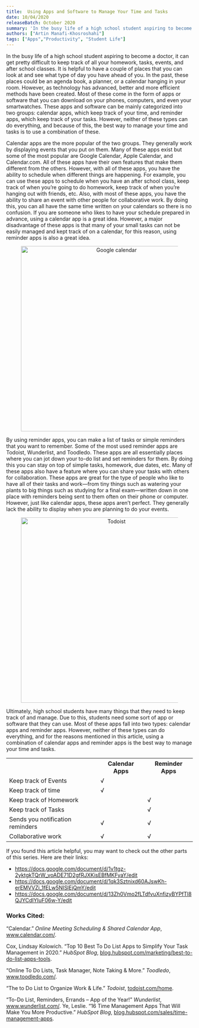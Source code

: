 ```yaml
---
title: 	Using Apps and Software to Manage Your Time and Tasks
date: 10/04/2020
releaseBatch: October 2020
summary: 'In the busy life of a high school student aspiring to become a doctor, it can get pretty difficult to keep track of all your homework, tasks, events, and after school classes. It is helpful to have a couple of places that you can look at and see what type of day you have ahead of you. In the past, these places could be an agenda book, a planner, or a calendar hanging in your room. However, as technology has advanced, better and more efficient methods have been created.'
authors: ["Artin Manafi-Khosroshahi"]
tags: ["Apps","Productivity", "Student Life"]
---
```

<div>
<p> In the busy life of a high school student aspiring to become a doctor, it can get pretty difficult to keep track of all your homework, tasks, events, and 
after school classes. It is helpful to have a couple of places that you can look at and see what type of day you have ahead of you. In the past, these 
places could be an agenda book, a planner, or a calendar hanging in your room. However, as technology has advanced, better and more efficient methods 
have been created. Most of these come in the form of apps or software that you can download on your phones, computers, and even your smartwatches. These apps 
and software can be mainly categorized into two groups: calendar apps, which keep track of your time, and reminder apps, which keep track of your tasks. However, 
neither of these types can do everything, and because of this, the best way to manage your time and tasks is to use a combination of these. </p>

<p> Calendar apps are the more popular of the two groups. They generally work by displaying events that you put on them. Many of these apps exist but some 
of the most popular are Google Calendar, Apple Calendar, and Calendar.com. All of these apps have their own features that make them different from the others. 
However, with all of these apps, you have the ability to schedule when different things are happening. For example, you can use these apps to schedule when you 
have an after school class, keep track of when you’re going to do homework, keep track of when you’re hanging out with friends, etc. Also, with most of these apps, 
you have the ability to share an event with other people for collaborative work. By doing this, you can all have the same time written on your calendars so there 
is no confusion. If you are someone who likes to have your schedule prepared in advance, using a calendar app is a great idea. However, a major disadvantage of 
these apps is that many of your small tasks can not be easily managed and kept track of on a calendar, for this reason, using reminder apps is also a great idea. </p>

<div align="center">
    <figure>
        <img src="/blog/october-2021/google-calendar.png" alt="Google calendar" width="500"/>
    </figure>
</div>

<p> By using reminder apps, you can make a list of tasks or simple reminders that you want to remember. Some of the most used reminder apps are Todoist, 
Wunderlist, and Toodledo. These apps are all essentially places where you can jot down your to-do list and set reminders for them. By doing this you can stay 
on top of simple tasks, homework, due dates, etc. Many of these apps also have a feature where you can share your tasks with others for collaboration. 
These apps are great for the type of people who like to have all of their tasks and work—from tiny things such as watering your plants to big things such as 
studying for a final exam—written down in one place with reminders being sent to them often on their phone or computer. However, just like calendar apps, these 
apps aren’t perfect. They generally lack the ability to display when you are planning to do your events. </p>

<div align="center">
    <figure>
        <img src="/blog/october-2021/todoist.png" alt="Todoist" width="500"/>
    </figure>
</div>

<p> Ultimately, high school students have many things that they need to keep track of and manage. Due to this, students need some sort of app or 
software that they can use. Most of these apps fall into two types: calendar apps and reminder apps. However, neither of these types can do everything, 
and for the reasons mentioned in this article, using a combination of calendar apps and reminder apps is the best way to manage your time and tasks. </p>


<table>
  <tr>
    <th> </th>
    <th> Calendar Apps </th> 
    <th> Reminder Apps </th>
  </tr>
  <tr>
    <td> Keep track of Events </td>
    <td> √ </td> 
    <td> </td>
  </tr>
  <tr>
    <td> Keep track of time </td>
    <td> √</td> 
    <td> </td>
  </tr>
  <tr>
    <td> Keep track of Homework </td>
    <td> </td> 
    <td> √ </td>
  </tr>
  <tr>
    <td> Keep track of Tasks </td>
    <td> </td> 
    <td> √ </td>
  </tr>
  <tr>
    <td> Sends you notification reminders </td>
    <td> √ </td> 
    <td> √ </td>
  </tr>
  <tr>
    <td> Collaborative work </td>
    <td> √ </td> 
    <td> √ </td>
  </tr>
</table>

<p> If you found this article helpful, you may want to check out the other parts of this series. Here are their links: </p>

<ul>
    <li> <a href="https://docs.google.com/document/d/1v1tgz-2yktgkTQrW_voADE71D2gfRJXKisEBfMKFyaY/edit" target="_blank" rel="noopener noreferrer"> https://docs.google.com/document/d/1v1tgz-2yktgkTQrW_voADE71D2gfRJXKisEBfMKFyaY/edit </a></li>
    <li> <a href="https://docs.google.com/document/d/1qk3Sztnixd60AJswKh-erEMVVZi_1fELw5NISlEjQmY/edit" target="_blank" rel="noopener noreferrer"> https://docs.google.com/document/d/1qk3Sztnixd60AJswKh-erEMVVZi_1fELw5NISlEjQmY/edit </a></li>
    <li> <a href="https://docs.google.com/document/d/13Zh0Vmo2fLTdfvuXnfizyBYPfTl8QJYCdIYIuF06w-Y/edit" target="_blank" rel="noopener noreferrer"> https://docs.google.com/document/d/13Zh0Vmo2fLTdfvuXnfizyBYPfTl8QJYCdIYIuF06w-Y/edit </a></li>
</ul>

<h3> Works Cited: </h3>


<p>“Calendar.” <em>Online Meeting Scheduling &amp; Shared Calendar App</em>, <a href="http://www.calendar.com/">www.calendar.com/</a>.&nbsp;</p>



<p>Cox, Lindsay Kolowich. “Top 10 Best To Do List Apps to Simplify Your Task Management in 2020.” <em>HubSpot Blog</em>, <a href="https://blog.hubspot.com/marketing/best-to-do-list-apps-tools">blog.hubspot.com/marketing/best-to-do-list-apps-tools</a>.&nbsp;&nbsp;</p>



<p>“Online To Do Lists, Task Manager, Note Taking &amp; More.” <em>Toodledo</em>, <a href="http://www.toodledo.com/">www.toodledo.com/</a>.&nbsp;</p>



<p>“The to Do List to Organize Work &amp; Life.” <em>Todoist</em>, <a href="https://todoist.com/home">todoist.com/home</a>.&nbsp;&nbsp;&nbsp;&nbsp;</p>



<p>“To-Do List, Reminders, Errands – App of the Year!” <em>Wunderlist</em>, <a href="https://www.wunderlist.com/">www.wunderlist.com/</a>.&nbsp;Ye, Leslie. “16 Time Management Apps That Will Make You More Productive.” <em>HubSpot Blog</em>, <a href="https://blog.hubspot.com/sales/time-management-apps">blog.hubspot.com/sales/time-management-apps</a>.</p>
</div>